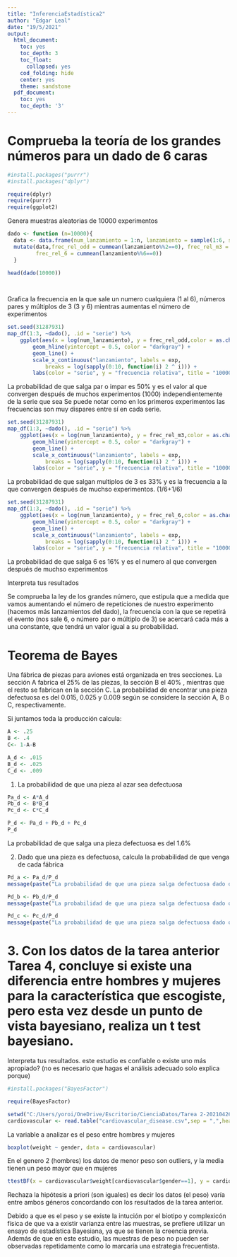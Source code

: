 ---
title: "InferenciaEstadística2"
author: "Edgar Leal"
date: "19/5/2021"
output:
  html_document:
    toc: yes
    toc_depth: 3
    toc_float:
      collapsed: yes
    cod_folding: hide
    center: yes
    theme: sandstone
  pdf_document:
    toc: yes
    toc_depth: '3'
---

# Comprueba la teoría de los grandes números para un dado de 6 caras



```{r}
#install.packages("purrr")
#install.packages("dplyr")
```

```{r}
require(dplyr)
require(purrr)
require(ggplot2)
```
Genera muestras aleatorias de 10000 experimentos

```{r}
dado <- function (n=10000){
  data <- data.frame(num_lanzamiento = 1:n, lanzamiento = sample(1:6, size = n, prob =rep(1/6,times=6),replace=T))
  mutate(data,frec_rel_odd = cummean(lanzamiento%%2==0), frec_rel_m3 = cummean(lanzamiento%%3==0),
         frec_rel_6 = cummean(lanzamiento%%6==0))
  }
             
head(dado(10000))




```

Grafica la frecuencia en la que sale un numero cualquiera (1 al 6), números pares y
múltiplos de 3 (3 y 6) mientras aumentas el número de experimentos


```{r}
set.seed(31287931)
map_df(1:3, ~dado(), .id = "serie") %>% 
    ggplot(aes(x = log(num_lanzamiento), y = frec_rel_odd,color = as.character(serie))) +
        geom_hline(yintercept = 0.5, color = "darkgray") + 
        geom_line() +
        scale_x_continuous("lanzamiento", labels = exp, 
            breaks = log(sapply(0:10, function(i) 2 ^ i))) +
        labs(color = "serie", y = "frecuencia relativa", title = "10000 lanzamientos de dado par o impar")
```

La probabilidad de que salga par o impar es 50% y es el valor al que convergen después de muchos experimentos (1000) independientemente de la serie que sea
Se puede notar como en los primeros experimentos las frecuencias son muy dispares entre sí en cada serie.


```{r}
set.seed(31287931)
map_df(1:3, ~dado(), .id = "serie") %>% 
    ggplot(aes(x = log(num_lanzamiento), y = frec_rel_m3,color = as.character(serie))) +
        geom_hline(yintercept = 0.5, color = "darkgray") + 
        geom_line() +
        scale_x_continuous("lanzamiento", labels = exp, 
            breaks = log(sapply(0:10, function(i) 2 ^ i))) +
        labs(color = "serie", y = "frecuencia relativa", title = "10000 lanzamientos de dado, multiplos de 3")
```

La probabilidad de que salgan multiplos de 3 es 33% y es la frecuencia a la que convergen después de muchso experimentos.
(1/6+1/6)
```{r}
set.seed(31287931)
map_df(1:3, ~dado(), .id = "serie") %>% 
    ggplot(aes(x = log(num_lanzamiento), y = frec_rel_6,color = as.character(serie))) +
        geom_hline(yintercept = 0.5, color = "darkgray") + 
        geom_line() +
        scale_x_continuous("lanzamiento", labels = exp, 
            breaks = log(sapply(0:10, function(i) 2 ^ i))) +
        labs(color = "serie", y = "frecuencia relativa", title = "10000 lanzamientos de dado, 6")
```

La probabilidad de que salga 6 es 16% y es el numero al que convergen después de muchso experimentos



Interpreta tus resultados

Se comprueba la ley de los grandes número, que estipula que a medida que vamos aumentando el número de repeticiones de nuestro experimento (hacemos más lanzamientos del dado), la frecuencia con la que se repetirá el evento (nos sale 6, o número par o múltiplo de 3) se acercará cada más a una constante, que tendrá un valor igual a su probabilidad.

# Teorema de Bayes

Una fábrica de piezas para aviones está organizada en tres secciones. La sección A fabrica
el 25% de las piezas, la sección B el 40% , mientras que el resto se fabrican en la sección
C. La probabilidad de encontrar una pieza defectuosa es del 0.015, 0.025 y 0.009 según se
considere la sección A, B o C, respectivamente.

Si juntamos toda la producción calcula:





```{r}
A <- .25
B <- .4
C<- 1-A-B

A_d <- .015
B_d <- .025
C_d <- .009


```

1. La probabilidad de que una pieza al azar sea defectuosa

```{r}
Pa_d <- A*A_d
Pb_d <- B*B_d
Pc_d <- C*C_d

P_d <- Pa_d + Pb_d + Pc_d
P_d
```
La probabilidad de que salga una pieza defectuosa es del 1.6%

2. Dado que una pieza es defectuosa, calcula la probabilidad de que venga de cada
fábrica


```{r}
Pd_a <- Pa_d/P_d
message(paste("La probabilidad de que una pieza salga defectuosa dado que es de procedencia de la seccion A es "), Pd_a)

Pd_b <- Pb_d/P_d
message(paste("La probabilidad de que una pieza salga defectuosa dado que es de procedencia de la seccion B es "), Pd_b)

Pd_c <- Pc_d/P_d
message(paste("La probabilidad de que una pieza salga defectuosa dado que es de procedencia de la seccion C es "), Pd_c)


```

# 3. Con los datos de la tarea anterior Tarea 4, concluye si existe una diferencia entre hombres y mujeres para la característica que escogiste, pero esta vez desde un punto de vista bayesiano, realiza un t test bayesiano.

Interpreta tus resultados. este estudio es
confiable o existe uno más apropiado? (no es necesario que hagas el análisis adecuado
solo explica porque)

```{r}
#install.packages("BayesFactor")

require(BayesFactor)
```
```{r}
setwd("C:/Users/yoroi/OneDrive/Escritorio/CienciaDatos/Tarea 2-20210426")
cardiovascular <- read.table("cardiovascular_disease.csv",sep = ",",header = T)
```

La variable a analizar es el peso entre hombres y mujeres

```{r}
boxplot(weight ~ gender, data = cardiovascular)
```

En el genero 2 (hombres) los datos de menor peso son outliers, y la media tienen un peso mayor que en mujeres


```{r}
ttestBF(x = cardiovascular$weight[cardiovascular$gender==1], y = cardiovascular$weight[cardiovascular$gender==2], paired=F)
```

Rechaza la hipótesis a priori (son iguales) es decir los datos (el peso) varía entre ambos géneros concordando con los resultados de la tarea anterior.

Debido a que es el peso y se existe la intución por el biotipo y complexicón física de que va a existir varianza entre las muestras, se prefiere utilizar un ensayo de estadística Bayesiana, ya que se tienen la creencia previa. Además de que en este estudio, las muestras de peso no pueden ser observadas repetidamente como lo marcaría una estrategia frecuentista.


